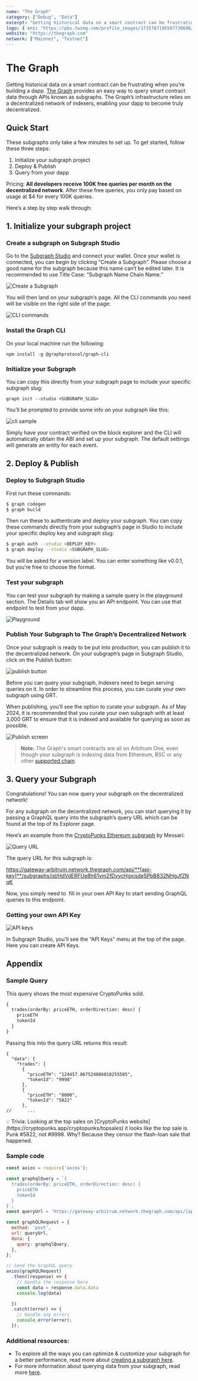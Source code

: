 ```yaml
---
name: "The Graph"
category: ["Debug", "Data"]
excerpt: "Getting historical data on a smart contract can be frustrating when you’re building a dapp. The Graph provides an easy way to query smart contract data through APIs known as subgraphs."
logo: { src: "https://pbs.twimg.com/profile_images/1735767195567730688/goqgFT93_400x400.jpg", alt: "The Graph Logo" }
website: "https://thegraph.com"
network: ["Mainnet", "Testnet"]
---
```


# The Graph 

Getting historical data on a smart contract can be frustrating when you’re building a dapp. [The Graph](https://thegraph.com/) provides an easy way to query smart contract data through APIs known as subgraphs. The Graph’s infrastructure relies on a decentralized network of indexers, enabling your dapp to become truly decentralized.

## Quick Start

These subgraphs only take a few minutes to set up. To get started, follow these three steps:

1. Initialize your subgraph project
2. Deploy & Publish
3. Query from your dapp

Pricing: **All developers receive 100K free queries per month on the decentralized network**. After these free queries, you only pay based on usage at $4 for every 100K queries.

Here’s a step by step walk through:

## 1. Initialize your subgraph project

### Create a subgraph on Subgraph Studio⁠

Go to the [Subgraph Studio](https://thegraph.com/studio/) and connect your wallet. Once your wallet is connected, you can begin by clicking “Create a Subgraph”. Please choose a good name for the subgraph because this name can’t be edited later. It is recommended to use Title Case: “Subgraph Name Chain Name.”

![Create a Subgraph](https://lh7-us.googleusercontent.com/docsz/AD_4nXf8OTdwMxlKQGKzIF_kYR7NPKeh9TmWnZBYxb7ft_YbdOdx_VVtbp6PslN7N1KGUzNpIDCmaXppdrllM1cw_J4L8Na03BXOWzJTK1POCve0nkRjQYgWJ60QHAdtQ4Niy83SMM8m0F0f-N-AJj4PDqDPlA5M?key=fnI6SyFgXU9SZRNX5C5vPQ)


You will then land on your subgraph’s page. All the CLI commands you need will be visible on the right side of the page:

![CLI commands](https://lh7-us.googleusercontent.com/docsz/AD_4nXe3YvCxiOH_LupSWe8zh9AmP-VrV4PlOq3f7Ix6hNlBUYcANUFuLuVIWR74OGiBs0nrugTyT0v3o6RPmTsgHONdv_ZJNWtcDWEkRntXPHlQGFcqmEBa-D6j4aoIPzUKYdOJMVUPu8O3fwjdZ4IaXXZoTzY?key=fnI6SyFgXU9SZRNX5C5vPQ)


### Install the Graph CLI⁠

On your local machine run the following:
```
npm install -g @graphprotocol/graph-cli
```
### Initialize your Subgraph⁠

You can copy this directly from your subgraph page to include your specific subgraph slug:
```
graph init --studio <SUBGRAPH_SLUG>
```
You’ll be prompted to provide some info on your subgraph like this:

![cli sample](https://lh7-us.googleusercontent.com/docsz/AD_4nXdTAUsUb5vbs3GtCrhKhuXM1xYoqqooYTxw6lfJfYtLJNP8GKVOhTPmjxlM1b6Qpx-pXNVOzRuc8BL12wZXqy4MIj8ja0tp15znfuJD_Mg84SSNj3JpQ4d31lNTxPYnpba4UOzZx8pmgOIsbI7vCz70v9gC?key=fnI6SyFgXU9SZRNX5C5vPQ)


Simply have your contract verified on the block explorer and the CLI will automatically obtain the ABI and set up your subgraph. The default settings will generate an entity for each event.

## 2. Deploy & Publish

### Deploy to Subgraph Studio⁠

First run these commands:

```bash
$ graph codegen
$ graph build
```

Then run these to authenticate and deploy your subgraph. You can copy these commands directly from your subgraph’s page in Studio to include your specific deploy key and subgraph slug:

```bash
$ graph auth --studio <DEPLOY_KEY>
$ graph deploy --studio <SUBGRAPH_SLUG>
```

You will be asked for a version label. You can enter something like v0.0.1, but you’re free to choose the format.

### Test your subgraph⁠

You can test your subgraph by making a sample query in the playground section. The Details tab will show you an API endpoint. You can use that endpoint to test from your dapp.

![Playground](https://lh7-us.googleusercontent.com/docsz/AD_4nXf3afwSins8_eO7BceGPN79VvwolDxmFNUnkPk0zAJCaUA-3-UAAjVvrMzwr7q9vNYWdrEUNgm2De2VfQpWauiT87RkFc-cVfoPSsQbYSgsmwhyY1-tpPdv2J1H4JAMq70nfWBhb8PszZBFjsbDAaJ5eto?key=fnI6SyFgXU9SZRNX5C5vPQ)


### Publish Your Subgraph to The Graph’s Decentralized Network

Once your subgraph is ready to be put into production, you can publish it to the decentralized network. On your subgraph’s page in Subgraph Studio, click on the Publish button:

![publish button](https://edgeandnode.notion.site/image/https%3A%2F%2Fprod-files-secure.s3.us-west-2.amazonaws.com%2Fa7d6afae-8784-4b15-a90e-ee8f6ee007ba%2F2f9c4526-123d-4164-8ea8-39959c8babbf%2FUntitled.png?table=block&id=37005371-76b4-4780-b044-040a570e3af6&spaceId=a7d6afae-8784-4b15-a90e-ee8f6ee007ba&width=1420&userId=&cache=v2)


Before you can query your subgraph, Indexers need to begin serving queries on it. In order to streamline this process, you can curate your own subgraph using GRT.

When publishing, you’ll see the option to curate your subgraph. As of May 2024, it is recommended that you curate your own subgraph with at least 3,000 GRT to ensure that it is indexed and available for querying as soon as possible.

![Publish screen](https://lh7-us.googleusercontent.com/docsz/AD_4nXerUr-IgWjwBZvp9Idvz5hTq8AFB0n_VlXCzyDtUxKaCTANT4gkk-2O77oW-a0ZWOh3hnqQsY7zcSaLeCQin9XU1NTX1RVYOLFX9MuVxBEqcMryqgnGQKx-MbDnOWKuMoLBhgyVWQereg3cdWtCPcTQKFU?key=fnI6SyFgXU9SZRNX5C5vPQ)

> **Note:** The Graph's smart contracts are all on Arbitrum One, even though your subgraph is indexing data from Ethereum, BSC or any other [supported chain](https://thegraph.com/docs/en/developing/supported-networks/). 

## 3. Query your Subgraph

Congratulations! You can now query your subgraph on the decentralized network!

For any subgraph on the decentralized network, you can start querying it by passing a GraphQL query into the subgraph’s query URL which can be found at the top of its Explorer page.

Here’s an example from the [CryptoPunks Ethereum subgraph](https://thegraph.com/explorer/subgraphs/HdVdERFUe8h61vm2fDyycHgxjsde5PbB832NHgJfZNqK) by Messari:

![Query URL](https://lh7-us.googleusercontent.com/docsz/AD_4nXebivsPOUjPHAa3UVtvxoYTFXaGBao9pQOAJvFK0S7Uv0scfL6TcTVjmNCzT4DgsIloAQyrPTCqHjFPtmjyrzoKkfSeV28FjS32F9-aJJm0ILAHey2gqMr7Seu4IqPz2d__QotsWG3OKv2dEghiD74eypzs?key=fnI6SyFgXU9SZRNX5C5vPQ)


The query URL for this subgraph is:

https://gateway-arbitrum.network.thegraph.com/api/**[api-key]**/subgraphs/id/HdVdERFUe8h61vm2fDyycHgxjsde5PbB832NHgJfZNqK

Now, you simply need to  fill in your own API Key to start sending GraphQL queries to this endpoint.

### Getting your own API Key

![API keys](https://lh7-us.googleusercontent.com/docsz/AD_4nXdz7H8hSRf2XqrU0jN3p3KbmuptHvQJbhRHOJh67nBfwh8RVnhTsCFDGA_JQUFizyMn7psQO0Vgk6Vy7cKYH47OyTq5PqycB0xxLyF4kSPsT7hYdMv2MEzAo433sJT6VlQbUAzgPnSxKI9a5Tn3ShSzaxI?key=fnI6SyFgXU9SZRNX5C5vPQ)


In Subgraph Studio, you’ll see the “API Keys” menu at the top of the page. Here you can create API Keys.

## Appendix

### Sample Query

This query shows the most expensive CryptoPunks sold.

```graphql
{
  trades(orderBy: priceETH, orderDirection: desc) {
    priceETH
    tokenId
  }
}

```

Passing this into the query URL returns this result:

```
{
  "data": {
    "trades": [
      {
        "priceETH": "124457.067524886018255505",
        "tokenId": "9998"
      },
      {
        "priceETH": "8000",
        "tokenId": "5822"
      },
//      ...
```

<aside>
💡 Trivia: Looking at the top sales on [CryptoPunks website](https://cryptopunks.app/cryptopunks/topsales) it looks like the top sale is Punk #5822, not #9998. Why? Because they censor the flash-loan sale that happened.
</aside>

### Sample code

```jsx
const axios = require('axios');

const graphqlQuery = `{
  trades(orderBy: priceETH, orderDirection: desc) {
    priceETH
    tokenId
  }
}`;
const queryUrl = 'https://gateway-arbitrum.network.thegraph.com/api/[api-key]/subgraphs/id/HdVdERFUe8h61vm2fDyycHgxjsde5PbB832NHgJfZNqK'

const graphQLRequest = {
  method: 'post',
  url: queryUrl,
  data: {
    query: graphqlQuery,
  },
};

// Send the GraphQL query
axios(graphQLRequest)
  .then((response) => {
    // Handle the response here
    const data = response.data.data
    console.log(data)

  })
  .catch((error) => {
    // Handle any errors
    console.error(error);
  });
```

### Additional resources:

- To explore all the ways you can optimize & customize your subgraph for a better performance, read more about [creating a subgraph here](https://thegraph.com/docs/en/developing/creating-a-subgraph/).
- For more information about querying data from your subgraph, read more [here](https://thegraph.com/docs/en/querying/querying-the-graph/).